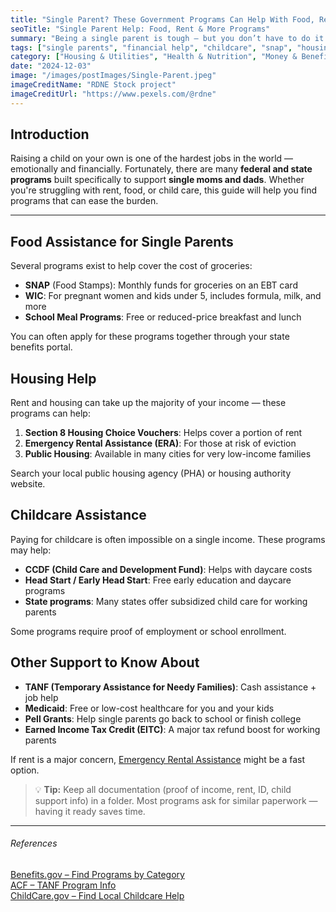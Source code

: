 ```yaml
---
title: "Single Parent? These Government Programs Can Help With Food, Rent, and More"
seoTitle: "Single Parent Help: Food, Rent & More Programs"
summary: "Being a single parent is tough — but you don’t have to do it alone. This guide highlights federal and local programs that offer real help with groceries, rent, healthcare, and child care."
tags: ["single parents", "financial help", "childcare", "snap", "housing", "low income"]
category: ["Housing & Utilities", "Health & Nutrition", "Money & Benefits"]
date: "2024-12-03"
image: "/images/postImages/Single-Parent.jpeg"
imageCreditName: "RDNE Stock project"
imageCreditUrl: "https://www.pexels.com/@rdne"
---
```


## Introduction

Raising a child on your own is one of the hardest jobs in the world — emotionally and financially. Fortunately, there are many **federal and state programs** built specifically to support **single moms and dads**. Whether you're struggling with rent, food, or child care, this guide will help you find programs that can ease the burden.

<BenefitsCtaBanner />

***

## Food Assistance for Single Parents

Several programs exist to help cover the cost of groceries:

- **SNAP** (Food Stamps): Monthly funds for groceries on an EBT card  
- **WIC**: For pregnant women and kids under 5, includes formula, milk, and more  
- **School Meal Programs**: Free or reduced-price breakfast and lunch  

You can often apply for these programs together through your state benefits portal.

## Housing Help

Rent and housing can take up the majority of your income — these programs can help:

1. **Section 8 Housing Choice Vouchers**: Helps cover a portion of rent  
2. **Emergency Rental Assistance (ERA)**: For those at risk of eviction  
3. **Public Housing**: Available in many cities for very low-income families  

Search your local public housing agency (PHA) or housing authority website.

## Childcare Assistance

Paying for childcare is often impossible on a single income. These programs may help:

- **CCDF (Child Care and Development Fund)**: Helps with daycare costs  
- **Head Start / Early Head Start**: Free early education and daycare programs  
- **State programs**: Many states offer subsidized child care for working parents  

Some programs require proof of employment or school enrollment.

## Other Support to Know About

- **TANF (Temporary Assistance for Needy Families)**: Cash assistance + job help  
- **Medicaid**: Free or low-cost healthcare for you and your kids  
- **Pell Grants**: Help single parents go back to school or finish college  
- **Earned Income Tax Credit (EITC)**: A major tax refund boost for working parents  

If rent is a major concern, [Emergency Rental Assistance](./emergency-rental-assistance-what-it-is-and-how-to-apply-before-it-s-gone) might be a fast option.

> 💡 **Tip:** Keep all documentation (proof of income, rent, ID, child support info) in a folder. Most programs ask for similar paperwork — having it ready saves time.

***

###### References

<div className="references">
<a href="https://www.benefits.gov/categories" target="_blank" rel="noopener noreferrer">Benefits.gov – Find Programs by Category</a><br />
<a href="https://www.acf.hhs.gov/ofa/programs/tanf" target="_blank" rel="noopener noreferrer">ACF – TANF Program Info</a><br />
<a href="https://www.childcare.gov" target="_blank" rel="noopener noreferrer">ChildCare.gov – Find Local Childcare Help</a>
</div>